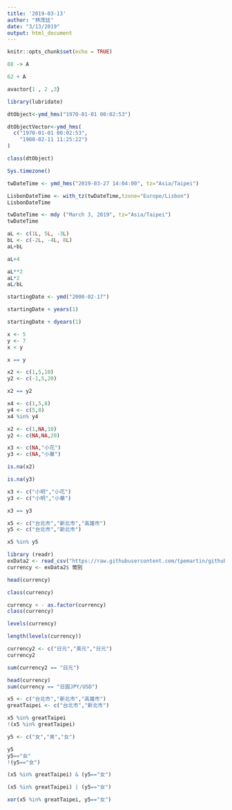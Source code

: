 ```yaml
---
title: '2019-03-13'
author: "林茂廷"
date: "3/13/2019"
output: html_document
---
```


```r
knitr::opts_chunk$set(echo = TRUE)
```

```r
88 -> A
```


```r
62 + A  
```

```r
avactor{1 , 2 ,3}
```

```r
library(lubridate)
```
```r
dtObject<-ymd_hms("1970-01-01 00:02:53") 
```

```r
dtObjectVector<-ymd_hms(
  c("1970-01-01 00:02:53",
    "1980-02-11 11:25:22")
)
```

```r
class(dtObject)
```

```r
Sys.timezone()
```
```r
twDateTime <- ymd_hms("2019-03-27 14:04:00", tz="Asia/Taipei")
```

```r
LisbonDateTime <- with_tz(twDateTime,tzone="Europe/Lisbon")
LisbonDateTime
```
```r
twDateTime <- mdy ("March 3, 2019", tz="Asia/Taipei")
twDateTime
```
```r
aL <- c(1L, 5L, -3L)
bL <- c(-2L, -4L, 8L)
aL+bL
```

```r
aL+4
```
```r
aL**2
aL*2
aL/bL
```
```r
startingDate <- ymd("2000-02-17")
```

```r
startingDate + years(1)
```
```r
startingDate + dyears(1)
```
```r
x <- 5
y <- 7
x < y
```

```r
x == y
```

```r
x2 <- c(1,5,10)
y2 <- c(-1,5,20)
```
```r
x2 == y2
```
```r
x4 <- c(1,5,8)
y4 <- c(5,8)
x4 %in% y4
```
```r
x2 <- c(1,NA,10)
y2 <- c(NA,NA,20)

x3 <- c(NA,"小花")
y3 <- c(NA,"小華")

is.na(x2)
```
```r
is.na(y3)
```

```r
x3 <- c("小明","小花")
y3 <- c("小明","小華")
```

```r
x3 == y3
```
```r
x5 <- c("台北市","新北市","高雄市")
y5 <- c("台北市","新北市")

x5 %in% y5
```



```r
library (readr)
exData2 <- read_csv("https://raw.githubusercontent.com/tpemartin/github-data/master/exData2.csv")
currency <- exData2$ 幣別
```
```r
head(currency)
```
```r
class(currency)
```
```r
currency < - as.factor(currency)
class(currency)
```

```r
levels(currency)
```

```r
length(levels(currency))
```

```r
currency2 <- c("日元","美元","日元")
currency2
```


```r
sum(currency2 == "日元")
```

```r
head(currency)
sum(currency == "日圓JPY/USD")
```
```r
x5 <- c("台北市","新北市","高雄市")
greatTaipei <- c("台北市","新北市")

x5 %in% greatTaipei
!(x5 %in% greatTaipei)
```

```r
y5 <- c("女","男","女")

y5
y5=="女"
!(y5=="女")
```
```r
(x5 %in% greatTaipei) & (y5=="女")
```
```r
(x5 %in% greatTaipei) | (y5=="女")
```

```r
xor(x5 %in% greatTaipei, y5=="女") 
```


